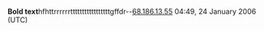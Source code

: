 '''Bold text'''hfhttrrrrrrtttttttttttttttttgffdr--[[User:68.186.13.55|68.186.13.55]] 04:49, 24 January 2006 (UTC)